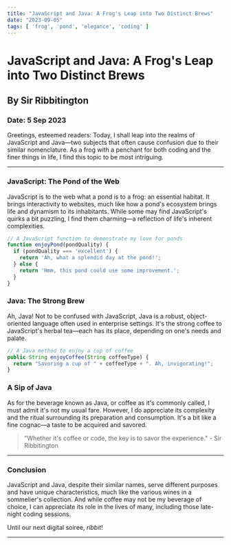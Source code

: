 ```yaml
---
title: "JavaScript and Java: A Frog's Leap into Two Distinct Brews"
date: "2023-09-05"
tags: [ 'frog', 'pond', 'elegance', 'coding' ]
---
```


<CustomImage src  = "https://source.unsplash.com/jWvqbRp3wRM" alt = "Frog" />

# JavaScript and Java: A Frog's Leap into Two Distinct Brews
## By Sir Ribbitington
### Date: 5 Sep 2023

Greetings, esteemed readers: Today, I shall leap into the realms of JavaScript and Java—two subjects that often cause confusion due to their similar nomenclature. As a frog with a penchant for both coding and the finer things in life, I find this topic to be most intriguing.

---

### JavaScript: The Pond of the Web

JavaScript is to the web what a pond is to a frog: an essential habitat. It brings interactivity to websites, much like how a pond's ecosystem brings life and dynamism to its inhabitants. While some may find JavaScript's quirks a bit puzzling, I find them charming—a reflection of life's inherent complexities.

```javascript
// A JavaScript function to demonstrate my love for ponds
function enjoyPond(pondQuality) {
  if (pondQuality === 'excellent') {
    return 'Ah, what a splendid day at the pond!';
  } else {
    return 'Hmm, this pond could use some improvement.';
  }
}
```

### Java: The Strong Brew
Ah, Java! Not to be confused with JavaScript, Java is a robust, object-oriented language often used in enterprise settings. It's the strong coffee to JavaScript's herbal tea—each has its place, depending on one's needs and palate.

```javascript
// A Java method to enjoy a cup of coffee
public String enjoyCoffee(String coffeeType) {
  return "Savoring a cup of " + coffeeType + ". Ah, invigorating!";
}
```

### A Sip of Java

As for the beverage known as Java, or coffee as it's commonly called, I must admit it's not my usual fare. However, I do appreciate its complexity and the ritual surrounding its preparation and consumption. It's a bit like a fine cognac—a taste to be acquired and savored.

> "Whether it's coffee or code, the key is to savor the experience." - Sir Ribbitington

---

### Conclusion

JavaScript and Java, despite their similar names, serve different purposes and have unique characteristics, much like the various wines in a sommelier's collection. And while coffee may not be my beverage of choice, I can appreciate its role in the lives of many, including those late-night coding sessions.

Until our next digital soiree, *ribbit*!

---

